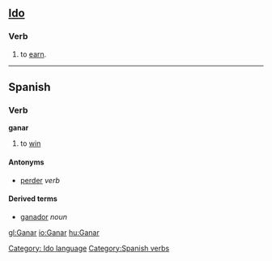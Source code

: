 ==[[Ido]]==
===Verb===
# to [[earn]].

[[Category: Ido language]]

----

==Spanish==
===Verb===
[[Category:Spanish verbs]]
'''ganar'''

# to [[win]]

====Antonyms====
*[[perder]] ''verb''

====Derived terms====
*[[ganador]] ''noun''

[[gl:Ganar]]
[[io:Ganar]]
[[hu:Ganar]]
